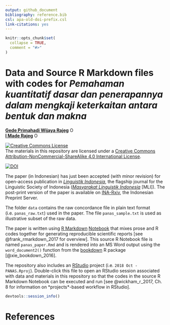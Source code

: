 ```yaml
---
output: github_document
bibliography: reference.bib
csl: apa-old-doi-prefix.csl
link-citations: yes
---
```


<!-- README.md is generated from README.Rmd. Please edit that file -->


```r
knitr::opts_chunk$set(
  collapse = TRUE,
  comment = "#>"
)
```
# Data and Source R Markdown files with codes for *Pemahaman kuantitatif dasar dan penerapannya dalam mengkaji keterkaitan antara bentuk dan makna*

[__Gede Primahadi Wijaya Rajeg__](https://figshare.com/authors/Gede_Primahadi_Wijaya_Rajeg/1234749) 
<a itemprop="sameAs" content="https://orcid.org/0000-0002-2047-8621" href="https://orcid.org/0000-0002-2047-8621" target="orcid.widget" rel="noopener noreferrer" style="vertical-align:top;"><img src="https://orcid.org/sites/default/files/images/orcid_16x16.png" style="width:1em;margin-right:.5em;" alt="ORCID iD icon"></a>
<br>[__I Made Rajeg__](https://figshare.com/authors/I_Made_Rajeg/4052377)  <a itemprop="sameAs" content="https://orcid.org/0000-0001-8989-0203" href="https://orcid.org/0000-0001-8989-0203" target="orcid.widget" rel="noopener noreferrer" style="vertical-align:top;"><img src="https://orcid.org/sites/default/files/images/orcid_16x16.png" style="width:1em;margin-right:.5em;" alt="ORCID iD icon"></a>

<a rel="license" href="http://creativecommons.org/licenses/by-nc-sa/4.0/"><img alt="Creative Commons License" style="border-width:0" src="https://i.creativecommons.org/l/by-nc-sa/4.0/88x31.png" /></a><br />The materials in this repository are licensed under a <a rel="license" href="http://creativecommons.org/licenses/by-nc-sa/4.0/">Creative Commons Attribution-NonCommercial-ShareAlike 4.0 International License</a>.


[![DOI](https://img.shields.io/badge/doi-10.26180/5c6e1160b8d8a-blue.svg?style=popout&labelColor=lightgray&logo=data%3Aimage%2Fpng%3Bbase64%2CiVBORw0KGgoAAAANSUhEUgAAABYAAAAUCAYAAACJfM0wAAAFP0lEQVR42pWU61MTVxjG4zgKOvamtvUynVEIgkWrFQOEik0VWoEkkOxuZMkmIZfdJHtJyJVAqQZvWAcEJSHBQAERGYPoKCMkAokFDBA2BOVSO37wT6EbP9jWS63PzJnZ2XnPb855z%2FM%2BrHcJo4dTMXr0iJMWbHQvshs9y2mGCBfaMJ0LFMzkCL9kfaDWFCmpz6FMaD1Kj9ShcyOTF%2BYhbttSWndnOLMhwgGPR3KAlZnDALADc24sqdB%2F9r%2BownJyh1BmHC%2FT26s0sYcEMddX7l5K93tj6chknrhuOlvc2vODVIWDWrkQMTQxqxeCTBveCVxlThrlQNvO8eU7BVLyHHS%2BoRKNPew%2F%2BwTRe1dS8FBpSW3kMEBYyzRVxTKjSYAYfhNp7TqRocYsC975AqPDW98KDmfBW5krjg7lS84wm3rhpiYtGg9aW1YO4rdcudWTWaAFF2MWvtZSV97UXKkO369W0%2BNWNDbqVtPBaygd6MJoet0b4OfsoqRIDmgNcUE5X0rq4CtXFPi839EW32sLgSV4PV9tLKutN6pDgzg%2BP2CxzF921C7YVPZ4vdQSazHpo3cR1urqmn9BPfGMXe4%2F2aYAVkhMc4A%2BmQS3g%2FUN1WT8ht03tp94UAhqYJUZQEO3JOcXFFh75CDROZFm882yTzNtMrqXU%2B%2B0LaUqPE%2F3kJ3P0j9KMIsoKonlXk45wrx6tGtof8UMB8Q9hXKtAK%2B26mb7yKvTR8Xh4uJtGIatcy471%2Fuvf7N7RChEAvkQOcUrtf5ezCcGG%2FNk7XPptrbFtEetz9J3JMCQ2rSZRT2%2FmuR6%2Bi3X%2FQf7xpD1GBnOghzqkzhe3uFRGRd9b%2FgVPUnskVaacINIq%2Bv%2FvqI2miW2TPBEvtut3Aw%2FBK1N1JQiBiULpYN1eGzA61rcp%2Fcsp1pGtIXmu0cqjKpyQgRB%2FrWvg%2FGwf5MqNCCXXGo0JRxSI0LNUY4YjzBtnMoVCxM1ZQoqlQEHqhlrtWrpYapx4SeLd3G39e5ZrnGczxe9PMFr8oczNzXNF8mJBb8Z9raZi6SURXVST03kAl1TOUBxoob59zHT6KtJ5W53nmZ6uFszHzJY4pdqf106gbtnuepmWrz9dfAQF84YaOHgDYsiHTofOCVpaLQIpJQXhsmXrXgFLkWofKGMipUpzUiFx00qw%2Fe16sh9q36mn1A96AX4up93MhvWO1%2FwkhF%2FB9sA6WRjpQK8LZ5mM9LXcIwOKsp0NrtQZpjgy007%2FwYrzV8JESNZglB6PkLdEMiNDgFqrRbq7bYKpZFs%2FlGFBRQFksYnhbAq0K9DmNpHXMjWOf61s%2BEpYNLMjQ%2FCTS2IAKa0EIRvegVO6AWPlzz2HVhz8xisvHZcjnsLELn%2FKOwIZYP2oPwE3jm%2Bt6rmibNK2tOFKyS4dYoDOXpuH1C5VvbJ0OiwVRMLKP85IAIM2%2FjyYzZbtGUqGxxhQuZ0JBu4PpMHYCER39zbd4hsX0hxnFlQmbG5oAmw%2FHJKL9IqZw%2BB9u7hAxbXUoZLO3fPo4kGfImRfmsI0UxeDDbnb%2B8IZ15sp%2FdomIm65V5O056KE4QmNlYrv9lFFSOk0Vcgq5rOBrp94UyCGQobMevaUhkPf8r6L7Wv7N3OwB4yfibPxWGcivVK0bkxv2biHsKXUXUSKeV6nAugU7mg1BtPv9S2yO7perErmfU%2Bra6y1nQsZ25up1nrUHqUCfrApDrgzxZqrL3Mo170FSC8x0zQMwugVllJ7XTKJ6wPlWY2uJuxUg5kuryBsdIFvsygC%2FMqkx9zxEcTMfu%2B%2FX8BYwZV%2FHPwUmAAAAAASUVORK5CYII%3D)](http://dx.doi.org/10.26180/5c6e1160b8d8a)

The paper (in Indonesian) has just been accepted (with minor revision) for open-access publication in [*Linguistik Indonesia*](http://www.linguistik-indonesia.org), the flagship journal for the Linguistic Society of Indonesia ([*Masyarakat Linguistik Indonesia*](http://www.mlindonesia.org) [MLI]). The post-print version of the paper is available on [INA-Rxiv](https://doi.org/10.31227/osf.io/bt4h7), the Indonesian Preprint Server.

The folder `data` contains the raw concordance file in plain text format (i.e. `panas_raw.txt`) used in the paper. The file `panas_sample.txt` is used as illustrative subset of the raw data.

The paper is written using [R Markdown](https://rmarkdown.rstudio.com) [Notebook](https://bookdown.org/yihui/rmarkdown/notebook.html) that mixes prose and R codes together for generating reproducible scientific reports [see @frank_rmarkdown_2017 for overview]. This source R Notebook file is named `panas_paper.Rmd` and is rendered into an MS Word output using the `word_document2()` function from the [bookdown](https://bookdown.org) R package [@xie_bookdown_2016].

The repository also includes an [RStudio](https://www.rstudio.com) project (i.e. `2018 Oct - PANAS.Rproj`). Double-click this file to open an RStudio session associated with data and materials in this repository so that the codes in the source R Markdown Notebook can be executed and run [see @wickham_r_2017, Ch. 8 for information on *projects*-based workflow in RStudio].

```r
devtools::session_info()
```

# References